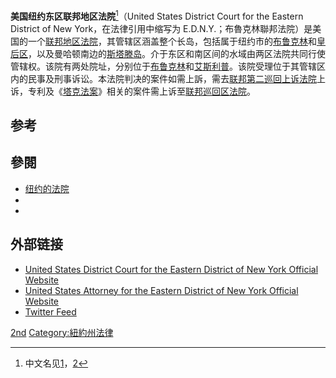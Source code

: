 {{Infobox U.S. federal court
| court_type        = district
| court_name        = 美國紐約東區聯邦地區法院<br>{{small|United States District Court for the Eastern District of New York}}
| abbreviation      = E.D.N.Y.
| seal              = NewYork-eastern.gif
| seal_size         = 150
| map_image_name    =
| map_image_width   = 150
| map_image_caption =
| courthouse        = {{le|西奧多羅斯福聯邦法院|Theodore Roosevelt Federal Courthouse}}
| location          = [[布魯克林區|布魯克林區]]
| courthouse1       = [[Alfonse_M._D'Amato_United_States_Courthouse|Alfonse M. D'Amato U.S. Courthouse]]
| location1         = [[Central_Islip,_New_York|Central Islip]]
| courthouse2       =
| location2         = [[Hauppauge,_New_York|Hauppauge]]
| courthouse3       =
| location3         = [[亨普斯特德_(紐約州)|亨普斯特德]]
| appeals_to        = 第二巡迴上訴法院
| established       = February 25, 1865
| judges_assigned   = 15
| chief             = {{le|多拉·伊里扎里|Dora Irizarry}}
| us_attorney       =
| us_marshal        =
| official_site     = {{URL|http://www.nyed.uscourts.gov/}}
}}

'''美国纽约东区联邦地区法院'''<ref>中文名见[http://xuewen.cnki.net/CJFD-GJSJ200606011.html]，[http://www.safety.com.cn/jiaotong/fileview.asp?title=%C2%AC%C4%B3%CB%DF%D6%D0%B9%FA%B9%FA%BC%CA%BA%BD%BF%D5%B9%AB%CB%BE%C9%CB%BA%A6%C5%E2%B3%A5%B0%B8%A1%AA%A1%AA%B9%D8%D3%DA%C9%CF%A1%A2%CF%C2%BA%BD%BF%D5%C6%F7%B5%C4%BD%E7%B6%A8&filename=ns068407.txt]{{Dead link|date=2019年11月 |bot=InternetArchiveBot |fix-attempted=yes }}</ref>（United States District Court for the Eastern District of New York，在法律引用中缩写为 E.D.N.Y.；布魯克林聯邦法院）是美国的一个[[联邦地区法院|联邦地区法院]]，其管辖区涵盖整个长岛，包括属于纽约市的[[布鲁克林|布鲁克林]]和[[皇后区|皇后区]]，以及曼哈顿南边的[[斯塔滕岛|斯塔滕岛]]。介于东区和南区间的水域由两区法院共同行使管辖权。该院有两处院址，分别位于[[布鲁克林|布鲁克林]]和[[艾斯利普|艾斯利普]]。该院受理位于其管辖区内的民事及刑事诉讼。本法院判决的案件如需上訴，需去[[美国联邦第二巡回上诉法院|联邦第二巡回上诉法院]]上诉，专利及《[[塔克法案|塔克法案]]》相关的案件需上诉至[[联邦巡回区法院|联邦巡回区法院]]。
<!--
==Courthouses==
[[File:Bklyn_fed_court_Tech_Pl_jeh.jpg|thumb]]
[[File:Damato-courthouse.jpg|thumb]]]] 
The main courthouse is at 225 [[Cadman_Plaza|Cadman Plaza]] East in the civic center of Brooklyn.  The 15-story building was designed by [[Cesar_Pelli|Cesar Pelli]]. The courthouse was designed in 1995 but did not open until 2006 following redesign requirements in the wake of the [[Oklahoma_City_bombing|Oklahoma City bombing]] and the [[September_11_attacks|September 11 attacks]].  It replaced the 6 story [[Emanuel_Celler|Emanuel Celler]] Federal Building (built in 1962 and located next door via glass atrium).  In 2008 it was renamed for [[Theodore_Roosevelt|Theodore Roosevelt]].<ref>{{cite news| url=http://cityroom.blogs.nytimes.com/2008/12/30/us-courthouse-is-named-for-theodore-roosevelt/ | work=The New York Times | title=U.S. Courthouse Is Named for Theodore Roosevelt | first=Jason | last=Grant | date=December 30, 2008}}</ref>  The building was originally to be renamed in honor of former New York Governor [[Hugh_Carey|Hugh Carey]] but politicians backed off because Carey was alive at the time.<ref>{{cite news| url=http://www.nydailynews.com/ny_local/brooklyn/2008/12/30/2008-12-30_brooklyn_courthouse_gets_new_name_since_-2.html | location=New York | work=Daily News | title=Brooklyn courthouse gets new name since namesake is still alive | first=John | last=Marzulli | date=December 31, 2008}}</ref> The associated prison is the [[Metropolitan_Detention_Center,_Brooklyn|Metropolitan Detention Center, Brooklyn]].

The Divisional office is in the [[Alfonse_M._D'Amato_United_States_Courthouse|Alfonse M. D'Amato United States Courthouse]] in [[Central_Islip,_New_York|Central Islip, New York]].  The courthouse designed by [[Richard_Meier|Richard Meier]] opened in 2000 and is the largest building on [[Long_Island|Long Island]].<ref>http://www.nyed.uscourts.gov/</ref> The 12-story building has {{convert|870000|sqft|m2|sigfig=2}}, 23 courtrooms and 24 judges' chambers.<ref>http://www.emporis.com/application/?nav=building&id=134995</ref>
It is the third largest federal courthouse in the United States (after the [[Daniel_Patrick_Moynihan_United_States_Courthouse|Daniel Patrick Moynihan United States Courthouse]] and [[Thomas_F._Eagleton_United_States_Courthouse|Thomas F. Eagleton United States Courthouse]]).<ref>{{cite web | title = Daniel Patrick Moynihan Courthouse | date = 2000-05-04 | url = http://thomas.loc.gov/cgi-bin/query/R?r106:FLD001:S53556 |work = Library of Congress | accessdate=2009-09-07}}</ref>

==Judges==

The U.S. District Court for the Eastern District of New York has 15 authorized judgeships, filled by judges appointed by the [[President_of_the_United_States|President]] and confirmed by the [[United_States_Senate|Senate]]. Eleven judges who have taken [[senior_status|senior status]] are eligible to continue hearing cases.  On April 3, 2011, Judge [[Carol_Bagley_Amon|Carol Bagley Amon]] became [[Chief_Judge|Chief Judge]] of the Court when [[Raymond_J._Dearie|Raymond J. Dearie]] assumed senior status. Judge [[Jack_B._Weinstein|Jack B. Weinstein]], widely regarded as among the most respected and influential Judges in America, is currently a Senior Judge in this district. Unlike other judges at Judge Weinstein's level of seniority, he continues to maintain a full docket of cases, including many of the biggest corporate cases considered anywhere in the country.

{{start U.S. judgeship Current}}
{{U.S. judgeship row Current|
  index=39|
  title=Chief District Judge|
  name=[[Carol_Bagley_Amon|Carol Bagley Amon]]|
  duty station=[[Brooklyn,_NY|Brooklyn, NY]]|
  born=1946|
  term=1990–present|
  chief term=2011–present|
  senior term=—|
  appointer=[[List_of_federal_judges_appointed_by_George_H._W._Bush|G.H.W. Bush]]|
}}
{{U.S. judgeship row Current|
  index=42|
  title=District Judge|
  name=[[Joanna_Seybert|Joanna Seybert]]|
  duty station=[[Central_Islip,_NY|Central Islip, NY]]|
  born=1946|
  term=1993–present|
  chief term=—|
  senior term=—|
  appointer=[[List_of_federal_judges_appointed_by_Bill_Clinton|Clinton]]|
}}
{{U.S. judgeship row Current|
  index=45|
  title=District Judge|
  name=[[John_Gleeson_(judge)|John Gleeson]]|
  duty station=[[Brooklyn,_NY|Brooklyn, NY]]|
  born=1953|
  term=1994–present|
  chief term=—|
  senior term=—|
  appointer=[[List_of_federal_judges_appointed_by_Bill_Clinton|Clinton]]|
}}
{{U.S. judgeship row Current|
  index=48|
  title=District Judge|
  name=[[Nicholas_Garaufis|Nicholas Garaufis]]|
  duty station=[[Brooklyn,_NY|Brooklyn, NY]]|
  born=1948|
  term=2000–present|
  chief term=—|
  senior term=—|
  appointer=[[List_of_federal_judges_appointed_by_Bill_Clinton|Clinton]]|
}}
{{U.S. judgeship row Current|
  index=49|
  title=District Judge|
  name=[[Sandra_J._Feuerstein|Sandra J. Feuerstein]]|
  duty station=[[Central_Islip,_NY|Central Islip, NY]]|
  born=1946|
  term=2003–present|
  chief term=—|
  senior term=—|
  appointer=[[List_of_federal_judges_appointed_by_George_W._Bush|G.W. Bush]]|
}}
{{U.S. judgeship row Current|
  index=50|
  title=District Judge|
  name=[[Dora_Irizarry|Dora Irizarry]]|
  duty station=[[Brooklyn,_NY|Brooklyn, NY]]|
  born=1955|
  term=2004–present|
  chief term=—|
  senior term=—|
  appointer=[[List_of_federal_judges_appointed_by_George_W._Bush|G.W. Bush]]|
}}
{{U.S. judgeship row Current|
  index=51|
  title=District Judge|
  name=[[Sandra_L._Townes|Sandra L. Townes]]|
  duty station=[[Brooklyn,_NY|Brooklyn, NY]]|
  born=1944|
  term=2004–present|
  chief term=—|
  senior term=—|
  appointer=[[List_of_federal_judges_appointed_by_George_W._Bush|G.W. Bush]]|
}}
{{U.S. judgeship row Current|
  index=52|
  title=District Judge|
  name=[[Joseph_Frank_Bianco|Joseph Frank Bianco]]|
  duty station=[[Central_Islip,_NY|Central Islip, NY]]|
  born=1966|
  term=2006–present|
  chief term=—|
  senior term=—|
  appointer=[[List_of_federal_judges_appointed_by_George_W._Bush|G.W. Bush]]|
}}
{{U.S. judgeship row Current|
  index=53|
  title=District Judge|
  name=[[Eric_Nicholas_Vitaliano|Eric Nicholas Vitaliano]]|
  duty station=[[Brooklyn,_NY|Brooklyn, NY]]|
  born=1948|
  term=2006–present|
  chief term=—|
  senior term=—|
  appointer=[[List_of_federal_judges_appointed_by_George_W._Bush|G.W. Bush]]|
}}
{{U.S. judgeship row Current|
  index=54|
  title=District Judge|
  name=[[Brian_Mark_Cogan|Brian Mark Cogan]]|
  duty station=[[Brooklyn,_NY|Brooklyn, NY]]|
  born=1954|
  term=2006–present|
  chief term=—|
  senior term=—|
  appointer=[[List_of_federal_judges_appointed_by_George_W._Bush|G.W. Bush]]|
}}
{{U.S. judgeship row Current|
  index=55|
  title=District Judge|
  name=[[Roslynn_Renee_Mauskopf|Roslynn Renee Mauskopf]]|
  duty station=[[Brooklyn,_NY|Brooklyn, NY]]|
  born=1957|
  term=2007–present|
  chief term=—|
  senior term=—|
  appointer=[[List_of_federal_judges_appointed_by_George_W._Bush|G.W. Bush]]|
}}
{{U.S. judgeship row Current|
  index=56|
  title=District Judge|
  name=[[Kiyo_A._Matsumoto|Kiyo A. Matsumoto]]|
  duty station=[[Brooklyn,_NY|Brooklyn, NY]]|
  born=1955|
  term=2008–present|
  chief term=—|
  senior term=—|
  appointer=[[List_of_federal_judges_appointed_by_George_W._Bush|G.W. Bush]]|
}}
{{U.S. judgeship row Current|
  index=57|
  title=District Judge|
  name=[[William_Francis_Kuntz|William Francis Kuntz II]]|
  duty station=[[Brooklyn,_NY|Brooklyn, NY]]|
  born=1950|
  term=2011–present|
  chief term=—|
  senior term=—|
  appointer=[[List_of_federal_judges_appointed_by_Barack_Obama|Obama]]|
}}
{{U.S. judgeship row Current|
  index=58|
  title=District Judge|
  name=[[Margo_Kitsy_Brodie|Margo Kitsy Brodie]]|
  duty station=[[Brooklyn,_NY|Brooklyn, NY]]|
  born=1966|
  term=2012–present|
  chief term=—|
  senior term=—|
  appointer=[[List_of_federal_judges_appointed_by_Barack_Obama|Obama]]|
}}
{{U.S. judgeship row Current|
  index=59|
  title=District Judge|
  name=[[Pamela_Ki_Mai_Chen|Pamela Ki Mai Chen]]|
  duty station=[[Brooklyn,_NY|Brooklyn, NY]]|
  born=1961|
  term=2013–present|
  chief term=—|
  senior term=—|
  appointer=[[List_of_federal_judges_appointed_by_Barack_Obama|Obama]]|
}}
{{U.S. judgeship row Current|
  index=21|
  title=Senior District Judge|
  name=[[Jack_B._Weinstein|Jack B. Weinstein]]|
  duty station=[[Brooklyn,_NY|Brooklyn, NY]]|
  born=1921|
  term=1967–1993|
  chief term=1980–1988|
  senior term=1993–present|
  appointer=[[List_of_federal_judges_appointed_by_Lyndon_B._Johnson|Johnson]]|
}}
{{U.S. judgeship row Current|
  index=26|
  title=Senior District Judge|
  name=[[Thomas_Collier_Platt,_Jr.|Thomas Collier Platt, Jr.]]|
  duty station=[[Central_Islip,_NY|Central Islip, NY]]|
  born=1925|
  term=1974–2001|
  chief term=1988–1995|
  senior term=2001–present|
  appointer=[[List_of_federal_judges_appointed_by_Richard_Nixon|Nixon]]|
}}
{{U.S. judgeship row Current|
  index=32|
  title=Senior District Judge|
  name=[[Israel_Leo_Glasser|Israel Leo Glasser]]|
  duty station=[[Brooklyn,_NY|Brooklyn, NY]]|
  born=1924|
  term=1981–1993|
  chief term=—|
  senior term=1993–present|
  appointer=[[List_of_federal_judges_appointed_by_Ronald_Reagan|Reagan]]|
}}
{{U.S. judgeship row Current|
  index=34|
  title=Senior District Judge|
  name=[[Leonard_D._Wexler|Leonard D. Wexler]]|
  duty station=[[Central_Islip,_NY|Central Islip, NY]]|
  born=1924|
  term=1983–1994|
  chief term=—|
  senior term=1994–present|
  appointer=[[List_of_federal_judges_appointed_by_Ronald_Reagan|Reagan]]|
}}
{{U.S. judgeship row Current|
  index=35|
  title=Senior District Judge|
  name=[[Edward_R._Korman|Edward R. Korman]]|
  duty station=[[Brooklyn,_NY|Brooklyn, NY]]|
  born=1942|
  term=1985–2007|
  chief term=2000–2007|
  senior term=2007–present|
  appointer=[[List_of_federal_judges_appointed_by_Ronald_Reagan|Reagan]]|
}}
{{U.S. judgeship row Current|
  index=36|
  title=Senior District Judge|
  name=[[Raymond_J._Dearie|Raymond J. Dearie]]|
  duty station=[[Brooklyn,_NY|Brooklyn, NY]]|
  born=1944|
  term=1986–2011|
  chief term=2007–2011|
  senior term=2011–present|
  appointer=[[List_of_federal_judges_appointed_by_Ronald_Reagan|Reagan]]|
}}
{{U.S. judgeship row Current|
  index=38|
  title=Senior District Judge|
  name=[[Arthur_Donald_Spatt|Arthur Donald Spatt]]|
  duty station=[[Central_Islip,_NY|Central Islip, NY]]|
  born=1925|
  term=1989–2004|
  chief term=—|
  senior term=2004–present|
  appointer=[[List_of_federal_judges_appointed_by_George_H._W._Bush|G.H.W. Bush]]|
}}
{{U.S. judgeship row Current|
  index=40|
  title=Senior District Judge|
  name=[[Sterling_Johnson,_Jr.|Sterling Johnson, Jr.]]|
  duty station=[[Brooklyn,_NY|Brooklyn, NY]]|
  born=1934|
  term=1991–2003|
  chief term=—|
  senior term=2003–present|
  appointer=[[List_of_federal_judges_appointed_by_George_H._W._Bush|G.H.W. Bush]]|
}}
{{U.S. judgeship row Current|
  index=41|
  title=Senior District Judge|
  name=[[Denis_Reagan_Hurley|Denis Reagan Hurley]]|
  duty station=[[Central_Islip,_NY|Central Islip, NY]]|
  born=1937|
  term=1991–2004|
  chief term=—|
  senior term=2004–present|
  appointer=[[List_of_federal_judges_appointed_by_George_H._W._Bush|G.H.W. Bush]]|
}}
{{U.S. judgeship row Current|
  index=44|
  title=Senior District Judge|
  name=[[Frederic_Block|Frederic Block]]|
  duty station=[[Brooklyn,_NY|Brooklyn, NY]]|
  born=1934|
  term=1994–2005|
  chief term=—|
  senior term=2005–present|
  appointer=[[List_of_federal_judges_appointed_by_Bill_Clinton|Clinton]]|
}}
{{U.S. judgeship row Current|
  index=46|
  title=Senior District Judge|
  name=[[Allyne_R._Ross|Allyne R. Ross]]|
  duty station=[[Brooklyn,_NY|Brooklyn, NY]]|
  born=1946|
  term=1994–2011|
  chief term=—|
  senior term=2011–present|
  appointer=[[List_of_federal_judges_appointed_by_Bill_Clinton|Clinton]]|
}}
{{U.S. judgeship row Current|
  index=47|
  title=Senior District Judge|
  name=[[Nina_Gershon|Nina Gershon]]|
  duty station=[[Brooklyn,_NY|Brooklyn, NY]]|
  born=1940|
  term=1996–2008|
  chief term=—|
  senior term=2008–present|
  appointer=[[List_of_federal_judges_appointed_by_Bill_Clinton|Clinton]]|
}}
{{end U.S. judgeship Current}}

==Former judges==

{{start U.S. judgeship Former}}
{{U.S. judgeship row Former|
  index=1|
  name={{sortname|Charles Linnaeus|Benedict}}|
  state=[[New_York|NY]]|
  borndied=1824–1901|
  term=1865–1897|
  chief term=—|
  senior term=—|
  appointer={{sortname||Lincoln|List of federal judges appointed by Abraham Lincoln}}|
  termination=retirement|
}}
{{U.S. judgeship row Former|
  index=2|
  name={{sortname|Asa Wentworth|Tenney}}|
  state=[[New_York|NY]]|
  borndied=1833–1897|
  term=1897–1897|
  chief term=—|
  senior term=—|
  appointer={{sortname||McKinley|List of federal judges appointed by William McKinley}}|
  termination=death|
}}
{{U.S. judgeship row Former|
  index=3|
  name={{sortname|Edward Beers|Thomas}}|
  state=[[New_York|NY]]|
  borndied=1848–1929|
  term=1898–1906|
  chief term=—|
  senior term=—|
  appointer={{sortname||McKinley|List of federal judges appointed by William McKinley}}|
  termination=resignation|
}}
{{U.S. judgeship row Former|
  index=4|
  name={{sortname|Thomas|Chatfield}}|
  state=[[New_York|NY]]|
  borndied=1871–1922|
  term=1907–1922|
  chief term=—|
  senior term=—|
  appointer={{sortname|T.|Roosevelt|List of federal judges appointed by Theodore Roosevelt}}|
  termination=death|
}}
{{U.S. judgeship row Former|
  index=5|
  name={{sortname|Van Vechten|Veeder}}|
  state=[[New_York|NY]]|
  borndied=1867–1942|
  term=1911–1917|
  chief term=—|
  senior term=—|
  appointer={{sortname||Taft|List of federal judges appointed by William Howard Taft}}|
  termination=resignation|
}}
{{U.S. judgeship row Former|
  index=6|
  name={{sortname|Edwin Louis|Garvin}}|
  state=[[New_York|NY]]|
  borndied=1877–1960|
  term=1918–1925|
  chief term=—|
  senior term=—|
  appointer={{sortname||Wilson|List of federal judges appointed by Woodrow Wilson}}|
  termination=resignation|
}}
{{U.S. judgeship row Former|
  index=7|
  name={{sortname|Marcus Beach|Campbell}}|
  state=[[New_York|NY]]|
  borndied=1866–1944|
  term=1923–1944|
  chief term=—|
  senior term=—|
  appointer={{sortname||Harding|List of federal judges appointed by Warren G. Harding}}|
  termination=death|
}}
{{U.S. judgeship row Former|
  index=8|
  name={{sortname|Robert Alexander|Inch}}|
  state=[[New_York|NY]]|
  borndied=1873–1961|
  term=1923–1958<ref>[[Recess_appointment|Recess appointment]]; formally nominated on December 15, 1923, confirmed by the [[United_States_Senate|United States Senate]] on January 8, 1924, and received commission on January 8, 1924.</ref>|
  chief term=1948–1958|
  senior term=1958–1961|
  appointer={{sortname||Harding|List of federal judges appointed by Warren G. Harding}}|
  termination=death|
}}
{{U.S. judgeship row Former|
  index=9|
  name={{sortname|Grover M.|Moscowitz}}|
  state=[[New_York|NY]]|
  borndied=1886–1947|
  term=1925–1947|
  chief term=—|
  senior term=—|
  appointer={{sortname||Coolidge|List of federal judges appointed by Calvin Coolidge}}|
  termination=death|
}}
{{U.S. judgeship row Former|
  index=10|
  name={{sortname|Clarence G.|Galston}}|
  state=[[New_York|NY]]|
  borndied=1876–1964|
  term=1929–1957|
  chief term=—|
  senior term=1957–1964|
  appointer={{sortname||Hoover|List of federal judges appointed by Herbert Hoover}}|
  termination=death|
}}
{{U.S. judgeship row Former|
  index=11|
  name={{sortname|Mortimer W.|Byers}}|
  state=[[New_York|NY]]|
  borndied=1877–1962|
  term=1929–1960|
  chief term=1958–1959|
  senior term=1960–1962|
  appointer={{sortname||Hoover|List of federal judges appointed by Herbert Hoover}}|
  termination=death|
}}
{{U.S. judgeship row Former|
  index=12|
  name={{sortname|Matthew T.|Abruzzo}}|
  state=[[New_York|NY]]|
  borndied=1889–1971|
  term=1936–1966|
  chief term=—|
  senior term=1966–1971|
  appointer={{sortname|F.|Roosevelt|List of federal judges appointed by Franklin D. Roosevelt}}|
  termination=death|
}}
{{U.S. judgeship row Former|
  index=13|
  name={{sortname|Harold Maurice|Kennedy}}|
  state=[[New_York|NY]]|
  borndied=1895–1971|
  term=1944–1952|
  chief term=—|
  senior term=—|
  appointer={{sortname|F.|Roosevelt|List of federal judges appointed by Franklin D. Roosevelt}}|
  termination=resignation|
}}
{{U.S. judgeship row Former|
  index=14|
  name={{sortname|Leo F.|Rayfiel}}|
  state=[[New_York|NY]]|
  borndied=1888–1978|
  term=1947–1966|
  chief term=—|
  senior term=1966–1978|
  appointer={{sortname||Truman|List of federal judges appointed by Harry S. Truman}}|
  termination=death|
}}
{{U.S. judgeship row Former|
  index=15|
  name={{sortname|Walter|Bruchhausen}}|
  state=[[New_York|NY]]|
  borndied=1892–1976|
  term=1953–1967|
  chief term=1959–1962|
  senior term=1967–1976|
  appointer={{sortname||Eisenhower|List of federal judges appointed by Dwight D. Eisenhower}}|
  termination=death|
}}
{{U.S. judgeship row Former|
  index=16|
  name={{sortname|Joseph Carmine|Zavatt}}|
  state=[[New_York|NY]]|
  borndied=1900–1985|
  term=1957–1970|
  chief term=1962–1969|
  senior term=1970–1985|
  appointer={{sortname||Eisenhower|List of federal judges appointed by Dwight D. Eisenhower}}|
  termination=death|
}}
{{U.S. judgeship row Former|
  index=17|
  name={{sortname|John Ries|Bartels}}|
  state=[[New_York|NY]]|
  borndied=1897–1997|
  term=1959–1973|
  chief term=—|
  senior term=1973–1997|
  appointer={{sortname||Eisenhower|List of federal judges appointed by Dwight D. Eisenhower}}|
  termination=death|
}}
{{U.S. judgeship row Former|
  index=18|
  name={{sortname|Jacob|Mishler}}|
  state=[[New_York|NY]]|
  borndied=1911–2004|
  term=1960–1980|
  chief term=1969–1980|
  senior term=1980–2004|
  appointer={{sortname||Eisenhower|List of federal judges appointed by Dwight D. Eisenhower}}|
  termination=death|
}}
{{U.S. judgeship row Former|
  index=19|
  name={{sortname|John Francis|Dooling Jr.}}|
  state=[[New_York|NY]]|
  borndied=1908–1981|
  term=1961–1976|
  chief term=—|
  senior term=1976–1981|
  appointer={{sortname||Kennedy|List of federal judges appointed by John F. Kennedy}}|
  termination=death|
}}
{{U.S. judgeship row Former|
  index=20|
  name={{sortname|George|Rosling}}|
  state=[[New_York|NY]]|
  borndied=1900–1973|
  term=1961–1973<ref>Recess appointment; formally nominated on January 15, 1962, confirmed by the United States Senate on March 16, 1962, and received commission on March 17, 1962.</ref>|
  chief term=—|
  senior term=—|
  appointer={{sortname||Kennedy|List of federal judges appointed by John F. Kennedy}}|
  termination=death|
}}
{{U.S. judgeship row Former|
  index=22|
  name={{sortname|Orrin Grimmell|Judd}}|
  state=[[New_York|NY]]|
  borndied=1906–1976|
  term=1968–1976|
  chief term=—|
  senior term=—|
  appointer={{sortname|L.|Johnson|List of federal judges appointed by Lyndon B. Johnson}}|
  termination=death|
}}
{{U.S. judgeship row Former|
  index=23|
  name={{sortname|Anthony J.|Travia}}|
  state=[[New_York|NY]]|
  borndied=1911–1993|
  term=1968–1974|
  chief term=—|
  senior term=—|
  appointer={{sortname|L.|Johnson|List of federal judges appointed by Lyndon B. Johnson}}|
  termination=resignation|
}}
{{U.S. judgeship row Former|
  index=24|
  name={{sortname|Mark Americus|Costantino}}|
  state=[[New_York|NY]]|
  borndied=1920–1990|
  term=1971–1987|
  chief term=—|
  senior term=1987–1990|
  appointer={{sortname||Nixon|List of federal judges appointed by Richard Nixon}}|
  termination=death|
}}
{{U.S. judgeship row Former|
  index=25|
  name={{sortname|Edward Raymond|Neaher}}|
  state=[[New_York|NY]]|
  borndied=1912–1994|
  term=1971–1982|
  chief term=—|
  senior term=1982–1994|
  appointer={{sortname||Nixon|List of federal judges appointed by Richard Nixon}}|
  termination=death|
}}
{{U.S. judgeship row Former|
  index=27|
  name={{sortname|Henry|Bramwell}}|
  state=[[New_York|NY]]|
  borndied=1919–2010|
  term=1974–1987|
  chief term=—|
  senior term=1987–2010|
  appointer={{sortname||Ford|List of federal judges appointed by Gerald Ford}}|
  termination=death|
}}
{{U.S. judgeship row Former|
  index=28|
  name={{sortname|George C.|Pratt}}|
  state=[[New_York|NY]]|
  borndied=1928–present|
  term=1976–1982|
  chief term=—|
  senior term=—|
  appointer={{sortname||Ford|List of federal judges appointed by Gerald Ford}}|
  termination=reappointment|
}}
{{U.S. judgeship row Former|
  index=29|
  name={{sortname|Charles Proctor|Sifton}}|
  state=[[New_York|NY]]|
  borndied=1935–2009|
  term=1977–2000|
  chief term=1995–2000|
  senior term=2000–2009|
  appointer={{sortname||Carter|List of federal judges appointed by Jimmy Carter}}|
  termination=death|
}}
{{U.S. judgeship row Former|
  index=30|
  name={{sortname|Eugene|Nickerson}}|
  state=[[New_York|NY]]|
  borndied=1918–2002|
  term=1977–1994|
  chief term=—|
  senior term=1994–2002|
  appointer={{sortname||Carter|List of federal judges appointed by Jimmy Carter}}|
  termination=death|
}}
{{U.S. judgeship row Former|
  index=31|
  name={{sortname|Joseph M.|McLaughlin}}|
  state=[[New_York|NY]]|
  borndied=1933–present|
  term=1981–1990|
  chief term=—|
  senior term=—|
  appointer={{sortname||Reagan|List of federal judges appointed by Ronald Reagan}}|
  termination=reappointment|
}}
{{U.S. judgeship row Former|
  index=33|
  name={{sortname|Frank X.|Altimari}}|
  state=[[New_York|NY]]|
  borndied=1928–1998|
  term=1982–1985|
  chief term=—|
  senior term=—|
  appointer={{sortname||Reagan|List of federal judges appointed by Ronald Reagan}}|
  termination=reappointment|
}}
{{U.S. judgeship row Former|
  index=37|
  name={{sortname|Reena|Raggi}}|
  state=[[New_York|NY]]|
  borndied=1951–present|
  term=1987–2002|
  chief term=—|
  senior term=—|
  appointer={{sortname||Reagan|List of federal judges appointed by Ronald Reagan}}|
  termination=reappointment|
}}
{{U.S. judgeship row Former|
  index=43|
  name={{sortname|David G.|Trager}}|
  state=[[New_York|NY]]|
  borndied=1937–2011|
  term=1993–2006|
  chief term=—|
  senior term=2006–2011|
  appointer={{sortname||Clinton|List of federal judges appointed by Bill Clinton}}|
  termination=death|
}}
{{end U.S. judgeship Former}}

==Succession of seats==

{{Col-begin}}
{{Col-break}}
{{start U.S. judge succession
| seat title = Seat 1
}}
{{U.S. judge succession note
| text = Seat established on February 25, 1865 by 13 Stat. 438
}}
{{U.S. judge succession row
| name  = Benedict
| term  = 1865–1897
}}
{{U.S. judge succession row
| name  = Tenney
| term  = 1897–1897
}}
{{U.S. judge succession row
| name  = Thomas
| term  = 1898–1906
}}
{{U.S. judge succession row
| name  = Chatfield
| term  = 1907–1922
}}
{{U.S. judge succession row
| name  = Inch
| term  = 1923–1958
}}
{{U.S. judge succession row
| name  = Bartels
| term  = 1959–1973
}}
{{U.S. judge succession row
| name = Bramwell
| term = 1974–1987
}}
{{U.S. judge succession row
| name = Spatt
| term = 1989–2004
}}
{{U.S. judge succession row
| name = '''Vitaliano'''
| term = 2006–present
}}
{{end U.S. judge succession}}
{{Col-break}}
{{start U.S. judge succession
| seat title = Seat 2
}}
{{U.S. judge succession note
| text = Seat established on June 25, 1910 by 36 Stat. 838
}}
{{U.S. judge succession row
| name  = Veeder
| term  = 1911–1917
}}
{{U.S. judge succession row
| name = Garvin
| term = 1918–1925
}}
{{U.S. judge succession row
| name = Moscowitz
| term = 1925–1947
}}
{{U.S. judge succession row
| name = Rayfiel
| term = 1947–1966
}}
{{U.S. judge succession row
| name = Weinstein
| term = 1967–1993
}}
{{U.S. judge succession row
| name = '''Gleeson'''
| term = 1994–present
}}
{{end U.S. judge succession}}
{{Col-break}}
{{start U.S. judge succession
| seat title = Seat 3
}}
{{U.S. judge succession note
| text = Seat established on September 14, 1922 by 42 Stat. 837 (temporary)
}}
{{U.S. judge succession note
| text = Seat made permanent on August 19, 1935 by 49 Stat. 659
}}
{{U.S. judge succession row
| name  = Campbell
| term  = 1923–1944
}}
{{U.S. judge succession row
| name = Kennedy
| term = 1944–1952
}}
{{U.S. judge succession row
| name = Bruchhausen
| term = 1953–1967
}}
{{U.S. judge succession row
| name = Judd
| term = 1968–1976
}}
{{U.S. judge succession row
| name = Nickerson
| term = 1977–1994
}}
{{U.S. judge succession row
| name = Block
| term = 1994–2005
}}
{{U.S. judge succession row
| name = '''Cogan'''
| term = 2006–present
}}
{{end U.S. judge succession}}
{{Col-break}}
{{start U.S. judge succession
| seat title = Seat 4
}}
{{U.S. judge succession note
| text = Seat established on February 28, 1929 by 45 Stat. 1409
}}
{{U.S. judge succession row
| name  = Galston
| term  = 1929–1957
}}
{{U.S. judge succession row
| name = Zavatt
| term = 1957–1970
}}
{{U.S. judge succession row
| name = Neaher
| term = 1971–1982
}}
{{U.S. judge succession row
| name = Altimari
| term = 1982–1985
}}
{{U.S. judge succession row
| name = Raggi
| term = 1987–2002
}}
{{U.S. judge succession row
| name = '''Irizarry'''
| term = 2004–present
}}
{{end U.S. judge succession}}
{{Col-end}}
{{Col-begin}}
{{Col-break}}
{{start U.S. judge succession
| seat title = Seat 5
}}
{{U.S. judge succession note
| text = Seat established on February 28, 1929 by 45 Stat. 1409
}}
{{U.S. judge succession row
| name  = Byers
| term  = 1929–1960
}}
{{U.S. judge succession row
| name = Mishler
| term = 1960–1980
}}
{{U.S. judge succession row
| name = Glasser
| term = 1981–1993
}}
{{U.S. judge succession row
| name = Ross
| term = 1994–2011
}}
{{U.S. judge succession row
| name = '''Brodie'''
| term = 2012–present
}}
{{end U.S. judge succession}}
{{Col-break}}
{{start U.S. judge succession
| seat title = Seat 6
}}
{{U.S. judge succession note
| text = Seat established on August 19, 1935 by 49 Stat. 659
}}
{{U.S. judge succession row
| name  = Abruzzo
| term  = 1936–1966
}}
{{U.S. judge succession row
| name = Travia
| term = 1968–1974
}}
{{U.S. judge succession row
| name = Pratt
| term = 1976–1982
}}
{{U.S. judge succession row
| name = Wexler
| term = 1983–1994
}}
{{U.S. judge succession row
| name = Gershon
| term = 1996–2008
}}
{{U.S. judge succession row
| name = '''Kuntz'''
| term = 2011–present
}}
{{end U.S. judge succession}}
{{Col-break}}
{{start U.S. judge succession
| seat title = Seat 7
}}
{{U.S. judge succession note
| text = Seat established on May 19, 1961 by 75 Stat. 80
}}
{{U.S. judge succession row
| name  = Dooling
| term  = 1961–1976
}}
{{U.S. judge succession row
| name = Sifton
| term = 1977–2000
}}
{{U.S. judge succession row
| name = '''Garaufis'''
| term = 2000–present
}}
{{end U.S. judge succession}}
{{Col-break}}
{{start U.S. judge succession
| seat title = Seat 8
}}
{{U.S. judge succession note
| text = Seat established on May 19, 1961 by 75 Stat. 80
}}
{{U.S. judge succession row
| name  = Rosling
| term  = 1961–1973
}}
{{U.S. judge succession row
| name = Platt
| term = 1974–2001
}}
{{U.S. judge succession row
| name = '''Feuerstein'''
| term = 2003–present
}}
{{end U.S. judge succession}}
{{Col-end}}
{{Col-begin}}
{{Col-break}}
{{start U.S. judge succession
| seat title = Seat 9
}}
{{U.S. judge succession note
| text = Seat established on June 2, 1970 by 84 Stat. 294
}}
{{U.S. judge succession row
| name  = Constantino
| term  = 1971–1987
}}
{{U.S. judge succession row
| name = '''Amon'''
| term = 1990–present
}}
{{end U.S. judge succession}}
{{Col-break}}
{{start U.S. judge succession
| seat title = Seat 10
}}
{{U.S. judge succession note
| text = Seat established on October 20, 1978 by 92 Stat. 1629
}}
{{U.S. judge succession row
| name  = McLaughlin
| term  = 1981–1990
}}
{{U.S. judge succession row
| name = Sterling, Jr.
| term = 1991–2003
}}
{{U.S. judge succession row
| name = '''Townes'''
| term = 2004–present
}}
{{end U.S. judge succession}}
{{Col-break}}
{{start U.S. judge succession
| seat title = Seat 11
}}
{{U.S. judge succession note
| text = Seat established on July 10, 1984 by 98 Stat. 333
}}
{{U.S. judge succession row
| name  = Korman
| term  = 1985–2007
}}
{{U.S. judge succession row
| name = '''Matsumoto'''
| term = 2008–present
}}
{{end U.S. judge succession}}
{{Col-break}}
{{start U.S. judge succession
| seat title = Seat 12
}}
{{U.S. judge succession note
| text = Seat established on July 10, 1984 by 98 Stat. 333
}}
{{U.S. judge succession row
| name  = Dearie
| term  = 1986–2011
}}
{{U.S. judge succession row
| name = '''Chen'''
| term = 2013–present
}}
{{end U.S. judge succession}}
{{Col-end}}
{{Col-begin}}
{{Col-break}}
{{start U.S. judge succession
| seat title = Seat 13
}}
{{U.S. judge succession note
| text = Seat established on December 1, 1990 by 104 Stat. 5089
}}
{{U.S. judge succession row
| name  = Hurley
| term  = 1991–2004
}}
{{U.S. judge succession row
| name = '''Bianco'''
| term = 2006–present
}}
{{end U.S. judge succession}}
{{Col-break}}
{{start U.S. judge succession
| seat title = Seat 14
}}
{{U.S. judge succession note
| text = Seat established on December 1, 1990 by 104 Stat. 5089
}}
{{U.S. judge succession row
| name  = '''Seybert'''
| term  = 1993–present
}}
{{end U.S. judge succession}}
{{Col-break}}
{{start U.S. judge succession
| seat title = Seat 15
}}
{{U.S. judge succession note
| text = Seat established on December 1, 1990 by 104 Stat. 5089
}}
{{U.S. judge succession row
| name  = Trager
| term  = 1993–2006
}}
{{U.S. judge succession row
| name = '''Mauskopf'''
| term = 2007–present
}}
{{end U.S. judge succession}}
{{Col-end}}
-->

==参考==
{{reflist}}

==參閱==
*[[纽约的法院|纽约的法院]]
*{{le|美國聯邦法院列表|List of United States federal courthouses}}
*{{le|美國紐約聯邦法院列表|List of United States federal courthouses in New York}}

==外部链接==
* [http://www.nyed.uscourts.gov/ United States District Court for the Eastern District of New York Official Website]
* [http://www.usdoj.gov/usao/nye/ United States Attorney for the Eastern District of New York Official Website]
* [http://twitter.com/#!/usdcedny Twitter Feed]

{{联邦地区法院}}

[[Category:美国联邦地区法院|2nd]]
[[Category:紐約州法律|Category:紐約州法律]]
